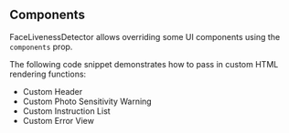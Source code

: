 
## Components

FaceLivenessDetector allows overriding some UI components using the `components` prop.

The following code snippet demonstrates how to pass in custom HTML rendering functions:

- Custom Header
- Custom Photo Sensitivity Warning
- Custom Instruction List
- Custom Error View

```tsx file=./CustomizationComponents.tsx
```

<Example>
  <CustomizationComponents />
</Example>
